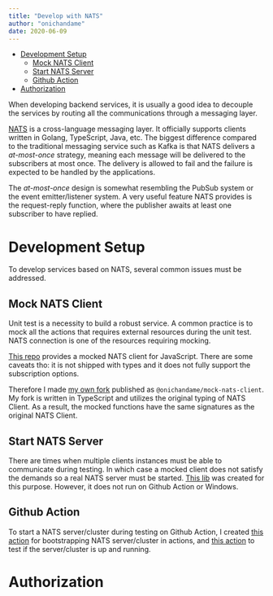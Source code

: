 ```yaml
---
title: "Develop with NATS"
author: "onichandame"
date: 2020-06-09
---
```


<!-- vim-markdown-toc GFM -->

- [Development Setup](#development-setup)
  - [Mock NATS Client](#mock-nats-client)
  - [Start NATS Server](#start-nats-server)
  - [Github Action](#github-action)
- [Authorization](#authorization)

<!-- vim-markdown-toc -->

When developing backend services, it is usually a good idea to decouple the services by routing all the communications through a messaging layer.

[NATS][nats] is a cross-language messaging layer. It officially supports clients written in Golang, TypeScript, Java, etc. The biggest difference compared to the traditional messaging service such as Kafka is that NATS delivers a _at-most-once_ strategy, meaning each message will be delivered to the subscribers at most once. The delivery is allowed to fail and the failure is expected to be handled by the applications.

The _at-most-once_ design is somewhat resembling the PubSub system or the event emitter/listener system. A very useful feature NATS provides is the request-reply function, where the publisher awaits at least one subscriber to have replied.

# Development Setup

To develop services based on NATS, several common issues must be addressed.

## Mock NATS Client

Unit test is a necessity to build a robust service. A common practice is to mock all the actions that requires external resources during the unit test. NATS connection is one of the resources requiring mocking.

[This repo][orig-mock] provides a mocked NATS client for JavaScript. There are some caveats tho: it is not shipped with types and it does not fully support the subscription options.

Therefore I made [my own fork][mock] published as `@onichandame/mock-nats-client`. My fork is written in TypeScript and utilizes the original typing of NATS Client. As a result, the mocked functions have the same signatures as the original NATS Client.

## Start NATS Server

There are times when multiple clients instances must be able to communicate during testing. In which case a mocked client does not satisfy the demands so a real NATS server must be started. [This lib][nats-server] was created for this purpose. However, it does not run on Github Action or Windows.

## Github Action

To start a NATS server/cluster during testing on Github Action, I created [this action][nats-action] for bootstrapping NATS server/cluster in actions, and [this action][nats-client] to test if the server/cluster is up and running.

# Authorization

[nats]: https://nats.io/
[orig-mock]: https://github.com/FrostDigital/mock-nats-client
[mock]: https://github.com/onichandame/mock-nats-client
[nats-server]: https://github.com/onichandame/nats-server
[nats-action]: https://github.com/onichandame/nats-action/
[nats-client]: https://github.com/onichandame/nats-client-action/

